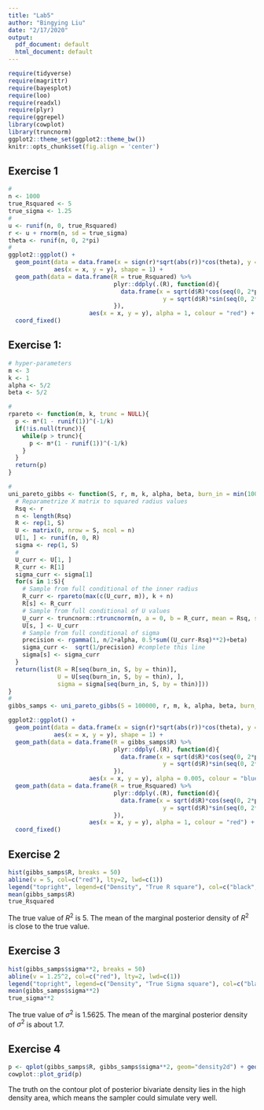 ```yaml
---
title: "Lab5"
author: "Bingying Liu"
date: "2/17/2020"
output:
  pdf_document: default
  html_document: default
---
```


```r
require(tidyverse)
require(magrittr)
require(bayesplot)
require(loo)
require(readxl)
require(plyr)
require(ggrepel)
library(cowplot)
library(truncnorm)
ggplot2::theme_set(ggplot2::theme_bw())
knitr::opts_chunk$set(fig.align = 'center')
```

## Exercise 1
```r
#
n <- 1000
true_Rsquared <- 5
true_sigma <- 1.25
#
u <- runif(n, 0, true_Rsquared)
r <- u + rnorm(n, sd = true_sigma)
theta <- runif(n, 0, 2*pi)
#
ggplot2::ggplot() +
  geom_point(data = data.frame(x = sign(r)*sqrt(abs(r))*cos(theta), y = sign(r)*sqrt(abs(r))*sin(theta)),
             aes(x = x, y = y), shape = 1) +
  geom_path(data = data.frame(R = true_Rsquared) %>%
                              plyr::ddply(.(R), function(d){
                                data.frame(x = sqrt(d$R)*cos(seq(0, 2*pi, length.out = 100)),
                                            y = sqrt(d$R)*sin(seq(0, 2*pi, length.out = 100)))
                              }),
                       aes(x = x, y = y), alpha = 1, colour = "red") +
  coord_fixed()
```

## Exercise 1:
```r
# hyper-parameters
m <- 3
k <- 1
alpha <- 5/2
beta <- 5/2

#
rpareto <- function(m, k, trunc = NULL){
  p <- m*(1 - runif(1))^(-1/k)
  if(!is.null(trunc)){
    while(p > trunc){
      p <- m*(1 - runif(1))^(-1/k)
    }
  }
  return(p)
}

#
uni_pareto_gibbs <- function(S, r, m, k, alpha, beta, burn_in = min(1000, S / 2), thin = 5){
  # Reparametrize X matrix to squared radius values
  Rsq <- r
  n <- length(Rsq)
  R <- rep(1, S)
  U <- matrix(0, nrow = S, ncol = n)
  U[1, ] <- runif(n, 0, R)
  sigma <- rep(1, S)
  #
  U_curr <- U[1, ]
  R_curr <- R[1]
  sigma_curr <- sigma[1]
  for(s in 1:S){
    # Sample from full conditional of the inner radius
    R_curr <- rpareto(max(c(U_curr, m)), k + n)
    R[s] <- R_curr
    # Sample from full conditional of U values
    U_curr <- truncnorm::rtruncnorm(n, a = 0, b = R_curr, mean = Rsq, sd = sigma_curr)
    U[s, ] <- U_curr
    # Sample from full conditional of sigma
    precision <- rgamma(1, n/2+alpha, 0.5*sum((U_curr-Rsq)**2)+beta)
    sigma_curr <-  sqrt(1/precision) #complete this line
    sigma[s] <- sigma_curr
  }
  return(list(R = R[seq(burn_in, S, by = thin)], 
              U = U[seq(burn_in, S, by = thin), ], 
              sigma = sigma[seq(burn_in, S, by = thin)]))
}
#
gibbs_samps <- uni_pareto_gibbs(S = 100000, r, m, k, alpha, beta, burn_in=2000)
```


```r
ggplot2::ggplot() +
  geom_point(data = data.frame(x = sign(r)*sqrt(abs(r))*cos(theta), y = sign(r)*sqrt(abs(r))*sin(theta)),
             aes(x = x, y = y), shape = 1) +
  geom_path(data = data.frame(R = gibbs_samps$R) %>%
                              plyr::ddply(.(R), function(d){
                                data.frame(x = sqrt(d$R)*cos(seq(0, 2*pi, length.out = 100)),
                                            y = sqrt(d$R)*sin(seq(0, 2*pi, length.out = 100)))
                              }),
                       aes(x = x, y = y), alpha = 0.005, colour = "blue") +
  geom_path(data = data.frame(R = true_Rsquared) %>%
                              plyr::ddply(.(R), function(d){
                                data.frame(x = sqrt(d$R)*cos(seq(0, 2*pi, length.out = 100)),
                                            y = sqrt(d$R)*sin(seq(0, 2*pi, length.out = 100)))
                              }),
                       aes(x = x, y = y), alpha = 1, colour = "red") +
  coord_fixed()
```


## Exercise 2
```r
hist(gibbs_samps$R, breaks = 50)
abline(v = 5, col=c("red"), lty=2, lwd=c(1))
legend("topright", legend=c("Density", "True R square"), col=c("black", "red"), lty=1:2, cex=0.8, bg="transparent", bty = "n")
mean(gibbs_samps$R)
true_Rsquared
```
The true value of $R^2$ is 5. The mean of the marginal posterior density of $R^2$ is close to the true value.

## Exercise 3
```r
hist(gibbs_samps$sigma**2, breaks = 50)
abline(v = 1.25^2, col=c("red"), lty=2, lwd=c(1))
legend("topright", legend=c("Density", "True Sigma square"), col=c("black", "red"), lty=1:2, cex=0.8, bg="transparent", bty = "n")
mean(gibbs_samps$sigma**2)
true_sigma**2
```
The true value of $\sigma^2$ is 1.5625. The mean of the marginal posterior density of $\sigma^2$ is about 1.7.


## Exercise 4
```r
p <- qplot(gibbs_samps$R, gibbs_samps$sigma**2, geom="density2d") + geom_point(aes(true_Rsquared, true_sigma**2),colour="red", size = 3)
cowplot::plot_grid(p)
```

The truth on the contour plot of posterior bivariate density lies in the high density area, which means the sampler could simulate very well.
